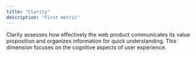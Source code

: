 ```yaml
---
title: "Clarity"
description: "First metric"
---
```


Clarity assesses how effectively the web product communicates its value proposition and organizes information for quick understanding. This dimension focuses on the cognitive aspects of user experience.